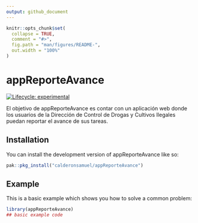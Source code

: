 ```yaml
---
output: github_document
---
```


<!-- README.md is generated from README.Rmd. Please edit that file -->

```r
knitr::opts_chunk$set(
  collapse = TRUE,
  comment = "#>",
  fig.path = "man/figures/README-",
  out.width = "100%"
)
```

# appReporteAvance

<!-- badges: start -->
[![Lifecycle: experimental](https://img.shields.io/badge/lifecycle-experimental-orange.svg)](https://lifecycle.r-lib.org/articles/stages.html#experimental)
<!-- badges: end -->

El objetivo de appReporteAvance es contar con un aplicación web donde los usuarios de la Dirección de Control de Drogas y Cultivos Ilegales puedan reportar el avance de sus tareas.

## Installation

You can install the development version of appReporteAvance like so:

``` r
pak::pkg_install("calderonsamuel/appReporteAvance")
```

## Example

This is a basic example which shows you how to solve a common problem:

```r
library(appReporteAvance)
## basic example code
```
